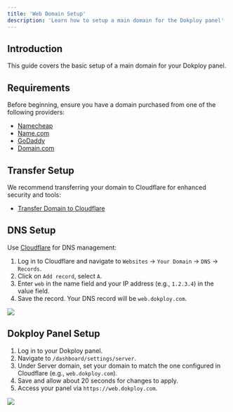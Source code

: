```yaml
---
title: 'Web Domain Setup'
description: 'Learn how to setup a main domain for the Dokploy panel'
---
```


## Introduction

This guide covers the basic setup of a main domain for your Dokploy panel.

## Requirements

Before beginning, ensure you have a domain purchased from one of the following providers:

- [Namecheap](https://www.namecheap.com/domains/)
- [Name.com](https://www.name.com/)
- [GoDaddy](https://www.godaddy.com/)
- [Domain.com](https://www.domain.com/)

## Transfer Setup

We recommend transferring your domain to Cloudflare for enhanced security and tools:

- [Transfer Domain to Cloudflare](https://developers.cloudflare.com/registrar/get-started/transfer-domain-to-cloudflare/)

## DNS Setup

Use [Cloudflare](https://www.cloudflare.com/) for DNS management:

1. Log in to Cloudflare and navigate to `Websites` -> `Your Domain` -> `DNS` -> `Records`.
2. Click on `Add record`, select `A`.
3. Enter `web` in the name field and your IP address (e.g., `1.2.3.4`) in the value field.
4. Save the record. Your DNS record will be `web.dokploy.com`.

<Frame>
  <img src="/images/web-domain-setup/domain-setup.png" style={{ borderRadius: '0.5rem' }} />
</Frame>

## Dokploy Panel Setup

1. Log in to your Dokploy panel.
2. Navigate to `/dashboard/settings/server`.
3. Under Server domain, set your domain to match the one configured in Cloudflare (e.g., `web.dokploy.com`).
4. Save and allow about 20 seconds for changes to apply.
5. Access your panel via `https://web.dokploy.com`.

<Frame>
  <img src="/images/web-domain-setup/dokploy-domain.png" style={{ borderRadius: '0.5rem' }} />
</Frame>